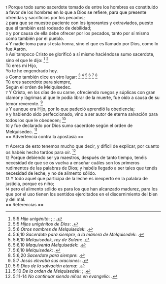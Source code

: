 {{anchor|1}} <small>1</small> Porque todo sumo sacerdote tomado de entre los hombres es constituido a favor de los hombres en lo que a Dios se refiere, para que presente ofrendas y sacrificios por los pecados;<br>
{{anchor|2}} <small>2</small> para que se muestre paciente con los ignorantes y extraviados, puesto que él también está rodeado de debilidad;<br>
{{anchor|3}} <small>3</small> y por causa de ella debe ofrecer por los pecados, tanto por sí mismo como también por el pueblo.<br>
{{anchor|4}} <small>4</small> Y nadie toma para sí esta honra, sino el que es llamado por Dios, como lo fue Aarón.<br>
{{anchor|5}} <small>5</small> Así tampoco Cristo se glorificó a sí mismo haciéndose sumo sacerdote, sino el que le dijo: <ref>5:5 ''Hijo unigénito'': {{lib|LU|20|10|1}}; {{lib|LU|21|0|1}}; {{lib|LU|33|1|1}}.</ref> <ref>5:5 ''Hijos unigénitos de Dios'': {{lib|LU|21|1|2}}.</ref><br>
Tú eres mi Hijo,<br>
Yo te he engendrado hoy.<br>
{{anchor|6}} <small>6</small> Como también dice en otro lugar: <ref>5:6 ''Otros nombres de Melquisedek'': {{lib|LU|93|2|4}}.</ref> <ref>5:6,10 ''Sacerdote para siempre, a la manera de Melquisedek'': {{lib|LU|93|3|7}}.</ref> <ref>5:6,10 ''Melquisedek, rey de Salem'': {{lib|LU|43|5|17}}.</ref> <ref>5:6,10 ''Maquiventa Melquisedek'': {{lib|LU|45|4|16}}.</ref> <ref>5:6,10 ''Melquisedek'': {{lib|LU|51|3|9}}.</ref> <ref>5:6,20 ''Sacerdote para siempre'': {{lib|LU|93|9|11}}.</ref><br>
Tú eres sacerdote para siempre,<br>
Según el orden de Melquisedec.<br>
{{anchor|7}} <small>7</small> Y Cristo, en los días de su carne, ofreciendo ruegos y súplicas con gran clamor y lágrimas al que le podía librar de la muerte, fue oído a causa de su temor reverente. <ref>5:7 ''Jesús elevaba sus oraciones'': {{lib|LU|128|1|7}}.</ref><br>
{{anchor|8}} <small>8</small> Y aunque era Hijo, por lo que padeció aprendió la obediencia;<br>
{{anchor|9}} <small>9</small> y habiendo sido perfeccionado, vino a ser autor de eterna salvación para todos los que le obedecen; <ref>5:9 ''Dios de la salvación eterna'': {{lib|LU|131|10|8}}.</ref><br>
{{anchor|10}} <small>10</small> y fue declarado por Dios sumo sacerdote según el orden de Melquisedec. <ref>5:10 ''De la orden de Melquisedek'': {{lib|LU|119|1|5}}; {{lib|LU|93|9|11}}.</ref><br>
== Advertencia contra la apostasía ==

{{anchor|11}} <small>11</small> Acerca de esto tenemos mucho que decir, y difícil de explicar, por cuanto os habéis hecho tardos para oír. <ref>5:11-14 ''No continuar siendo niños en evangelio'': {{lib|LU|156|2|6}}.</ref><br>
{{anchor|12}} <small>12</small> Porque debiendo ser ya maestros, después de tanto tiempo, tenéis necesidad de que se os vuelva a enseñar cuáles son los primeros rudimentos de las palabras de Dios; y habéis llegado a ser tales que tenéis necesidad de leche, y no de alimento sólido.<br>
{{anchor|13}} <small>13</small> Y todo aquel que participa de la leche es inexperto en la palabra de justicia, porque es niño;<br>
{{anchor|14}} <small>14</small> pero el alimento sólido es para los que han alcanzado madurez, para los que por el uso tienen los sentidos ejercitados en el discernimiento del bien y del mal.<br>
== Referencias ==

<references />
